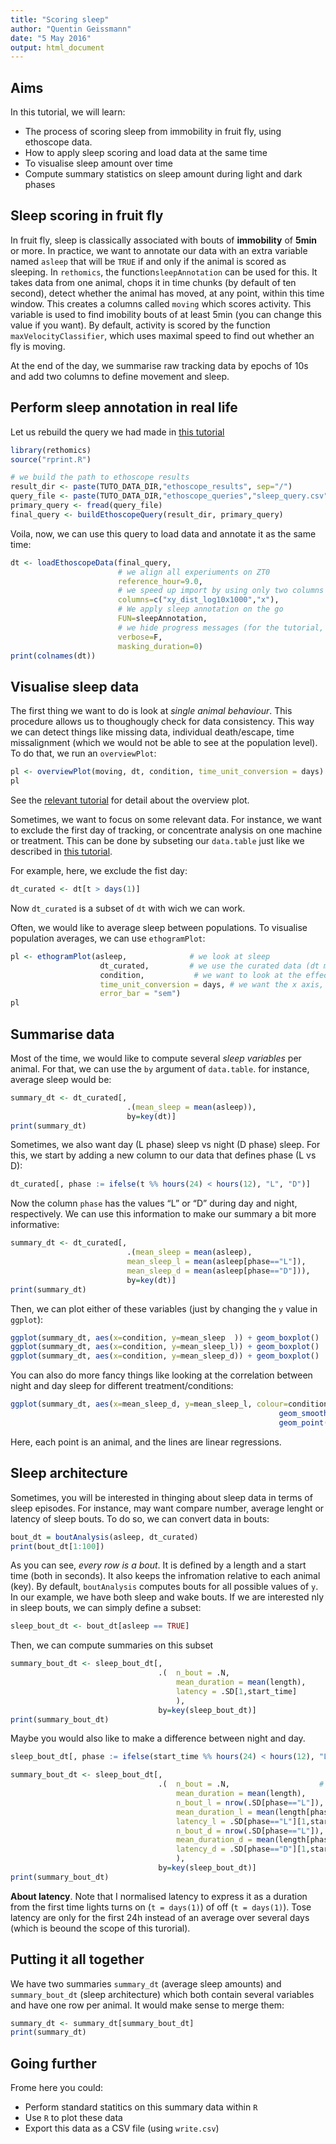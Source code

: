 ```yaml
---
title: "Scoring sleep"
author: "Quentin Geissmann"
date: "5 May 2016"
output: html_document
---
```



Aims
----- 

In this tutorial, we will learn:

* The process of scoring sleep from immobility in fruit fly, using ethoscope data.
* How to apply sleep scoring and load data at the same time
* To visualise sleep amount over time
* Compute summary statistics on sleep amount during light and dark phases

Sleep scoring in fruit fly
----------------------------------------
In fruit fly, sleep is classically associated with bouts of **immobility** of **5min** or more.
In practice, we want to annotate our data with an extra variable named `asleep` that will be `TRUE` if and only if the animal is scored as sleeping.
In `rethomics`, the function`sleepAnnotation` can be used for this.
It takes data from one animal, chops it in time chunks (by default of ten second), detect whether the animal has moved, at any point, within this time window. This creates a columns called `moving` which scores activity.
This variable is used to find imobility bouts of at least 5min (you can change this value if you want).
By default, activity is scored by the function `maxVelocityClassifier`, which uses maximal speed to find out whether an fly is moving.

At the end of the day, we summarise raw tracking data by epochs of 10s and add two columns to define movement and sleep.


Perform sleep annotation in real life
---------------------------------------
Let us rebuild the query we had made in [this tutorial](ethoscope_data.html)
```r
library(rethomics)
source("rprint.R")
```


```r
# we build the path to ethoscope results
result_dir <- paste(TUTO_DATA_DIR,"ethoscope_results", sep="/")
query_file <- paste(TUTO_DATA_DIR,"ethoscope_queries","sleep_query.csv",sep="/")
primary_query <- fread(query_file)
final_query <- buildEthoscopeQuery(result_dir, primary_query)
```

Voila, now, we can use this query to load data and annotate it as the same time:

```r
dt <- loadEthoscopeData(final_query,
                        # we align all experiuments on ZT0
                        reference_hour=9.0, 
                        # we speed up import by using only two columns of data
                        columns=c("xy_dist_log10x1000","x"),
                        # We apply sleep annotation on the go
                        FUN=sleepAnnotation,
                        # we hide progress messages (for the tutorial, but you can show them for yourself)
                        verbose=F,
                        masking_duration=0)
print(colnames(dt))
```

Visualise sleep data
------------------------

The first thing we want to do is look at *single animal behaviour*. This procedure allows us to thoughougly check for data consistency. This way we can detect things like missing data, individual death/escape, time missalignment (which we would not be able to see at the population level). To do that, we run an `overviewPlot`:


```r
pl <- overviewPlot(moving, dt, condition, time_unit_conversion = days)
pl
```

See the [relevant tutorial](overview_plot.html) for detail about the overview plot.


Sometimes, we want to focus on some relevant data. For instance, we want to exclude the first day of tracking, or concentrate analysis on one machine or treatment. This can be done by subseting our `data.table` just like we described in [this tutorial](data_tables.html).

For example, here, we exclude the fist day:

```r
dt_curated <- dt[t > days(1)]
```

Now `dt_curated` is a subset of `dt` with wich we can work.

Often, we would like to average sleep between populations. To visualise population averages, we can use `ethogramPlot`:

```r
pl <- ethogramPlot(asleep,              # we look at sleep
                    dt_curated,         # we use the curated data (dt minus first day)
                    condition,           # we want to look at the effect of condition
                    time_unit_conversion = days, # we want the x axis, time, to be in days (not hours)
                    error_bar = "sem")
pl
```




Summarise data
------------------------

Most of the time, we would like to compute several *sleep variables* per animal.
For that, we can use the `by` argument of `data.table`. for instance, average sleep would be:

```r
summary_dt <- dt_curated[, 
                          .(mean_sleep = mean(asleep)),
                          by=key(dt)]
print(summary_dt)
```


Sometimes, we also want day (L phase) sleep vs night (D phase) sleep. 
For this, we start by adding a new column to our data that defines phase (L vs D):

```r
dt_curated[, phase := ifelse(t %% hours(24) < hours(12), "L", "D")]
```

Now the column `phase` has the values "L" or "D" during day and night, respectively.
We can use this information to make our summary a bit more informative:

```r
summary_dt <- dt_curated[, 
                          .(mean_sleep = mean(asleep),
                          mean_sleep_l = mean(asleep[phase=="L"]),
                          mean_sleep_d = mean(asleep[phase=="D"])),
                          by=key(dt)]
print(summary_dt)
```

Then, we can plot either of these variables (just by changing the `y` value in `ggplot`):

```r
ggplot(summary_dt, aes(x=condition, y=mean_sleep  )) + geom_boxplot()
ggplot(summary_dt, aes(x=condition, y=mean_sleep_l)) + geom_boxplot()
ggplot(summary_dt, aes(x=condition, y=mean_sleep_d)) + geom_boxplot()
```

You can also do more fancy things like looking at the correlation between night and day sleep for different treatment/conditions:


```r
ggplot(summary_dt, aes(x=mean_sleep_d, y=mean_sleep_l, colour=condition, fill=condition)) +
                                                            geom_smooth(method="lm") + 
                                                            geom_point()
```
Here, each point is an animal, and the lines are linear regressions.



Sleep architecture
------------------------

Sometimes, you will be interested in thinging about sleep data in terms of sleep episodes. For instance, may want compare number, average lenght or latency of sleep bouts.
To do so, we can convert data in bouts:

```r
bout_dt = boutAnalysis(asleep, dt_curated)
print(bout_dt[1:100])
```
As you can see, *every row is a bout*. It is defined by a length and a start time (both in seconds).
It also keeps the infromation relative to each animal (key). By default, `boutAnalysis` computes bouts for all possible values of `y`. In our example, we have both sleep and wake bouts. If we are interested nly in sleep bouts, we can simply define a subset:

```r
sleep_bout_dt <- bout_dt[asleep == TRUE] 
```

Then, we can compute summaries on this subset

```r
summary_bout_dt <- sleep_bout_dt[,
                                 .(  n_bout = .N, 
                                     mean_duration = mean(length),
                                     latency = .SD[1,start_time]
                                     ), 
                                 by=key(sleep_bout_dt)]
print(summary_bout_dt)
```


Maybe you would also like to make a difference between night and day.

```r
sleep_bout_dt[, phase := ifelse(start_time %% hours(24) < hours(12), "L", "D")]
```


```r
summary_bout_dt <- sleep_bout_dt[,
                                 .(  n_bout = .N,                    # alltogether
                                     mean_duration = mean(length),   
                                     n_bout_l = nrow(.SD[phase=="L"]),                   # day
                                     mean_duration_l = mean(length[phase=="L"]),
                                     latency_l = .SD[phase=="L"][1,start_time] - days(1),
                                     n_bout_d = nrow(.SD[phase=="L"]),                   # night
                                     mean_duration_d = mean(length[phase=="D"]),
                                     latency_d = .SD[phase=="D"][1,start_time] - days(1.5)
                                     ), 
                                 by=key(sleep_bout_dt)]
print(summary_bout_dt)
```

**About latency**. 
Note that I normalised latency to express it as a duration from the first time lights turns on (`t = days(1)`) of off (`t = days(1)`). Tose latency are only for the first 24h instead of an average over several days (which is beound the scope of this turorial).

Putting it all together
---------------------------
We have two summaries `summary_dt` (average sleep amounts) and `summary_bout_dt` (sleep architecture) which both contain several variables and have one row per animal. It would make sense to merge them:

```r
summary_dt <- summary_dt[summary_bout_dt]
print(summary_dt)
```

Going further
---------------

Frome here you could: 

* Perform standard statitics on this summary data within `R`
* Use `R` to plot these data
* Export this data as a CSV file (using `write.csv`)








